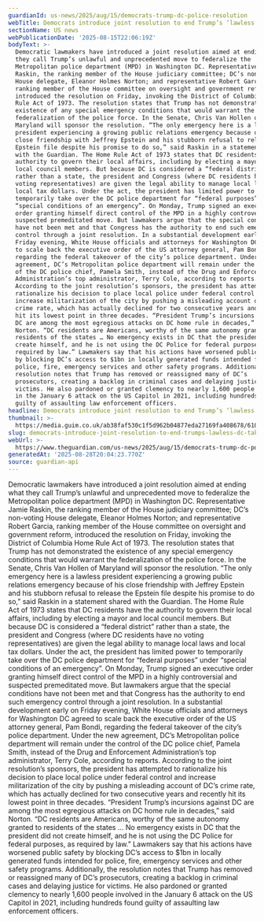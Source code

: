 ```yaml
---
guardianId: us-news/2025/aug/15/democrats-trump-dc-police-resolution
webTitle: Democrats introduce joint resolution to end Trump’s ‘lawless’ DC takeover
sectionName: US news
webPublicationDate: '2025-08-15T22:06:19Z'
bodyText: >-
  Democratic lawmakers have introduced a joint resolution aimed at ending what
  they call Trump’s unlawful and unprecedented move to federalize the
  Metropolitan police department (MPD) in Washington DC. Representative Jamie
  Raskin, the ranking member of the House judiciary committee; DC’s non-voting
  House delegate, Eleanor Holmes Norton; and representative Robert Garcia,
  ranking member of the House committee on oversight and government reform,
  introduced the resolution on Friday, invoking the District of Columbia Home
  Rule Act of 1973. The resolution states that Trump has not demonstrated the
  existence of any special emergency conditions that would warrant the
  federalization of the police force. In the Senate, Chris Van Hollen of
  Maryland will sponsor the resolution. “The only emergency here is a lawless
  president experiencing a growing public relations emergency because of his
  close friendship with Jeffrey Epstein and his stubborn refusal to release the
  Epstein file despite his promise to do so,” said Raskin in a statement shared
  with the Guardian. The Home Rule Act of 1973 states that DC residents have the
  authority to govern their local affairs, including by electing a mayor and
  local council members. But because DC is considered a “federal district”
  rather than a state, the president and Congress (where DC residents have no
  voting representatives) are given the legal ability to manage local laws and
  local tax dollars. Under the act, the president has limited power to
  temporarily take over the DC police department for “federal purposes” under
  “special conditions of an emergency”. On Monday, Trump signed an executive
  order granting himself direct control of the MPD in a highly controversial and
  suspected premeditated move. But lawmakers argue that the special conditions
  have not been met and that Congress has the authority to end such emergency
  control through a joint resolution. In a substantial development early on
  Friday evening, White House officials and attorneys for Washington DC agreed
  to scale back the executive order of the US attorney general, Pam Bondi,
  regarding the federal takeover of the city’s police department. Under the new
  agreement, DC’s Metropolitan police department will remain under the control
  of the DC police chief, Pamela Smith, instead of the Drug and Enforcement
  Administration’s top administrator, Terry Cole, according to reports.
  According to the joint resolution’s sponsors, the president has attempted to
  rationalize his decision to place local police under federal control and
  increase militarization of the city by pushing a misleading account of DC’s
  crime rate, which has actually declined for two consecutive years and recently
  hit its lowest point in three decades. “President Trump’s incursions against
  DC are among the most egregious attacks on DC home rule in decades,” said
  Norton. “DC residents are Americans, worthy of the same autonomy granted to
  residents of the states … No emergency exists in DC that the president did not
  create himself, and he is not using the DC Police for federal purposes, as
  required by law.” Lawmakers say that his actions have worsened public safety
  by blocking DC’s access to $1bn in locally generated funds intended for
  police, fire, emergency services and other safety programs. Additionally, the
  resolution notes that Trump has removed or reassigned many of DC’s
  prosecutors, creating a backlog in criminal cases and delaying justice for
  victims. He also pardoned or granted clemency to nearly 1,600 people involved
  in the January 6 attack on the US Capitol in 2021, including hundreds found
  guilty of assaulting law enforcement officers.
headline: Democrats introduce joint resolution to end Trump’s ‘lawless’ DC takeover
thumbnail: >-
  https://media.guim.co.uk/ab38faf530c1f5d962b04877eda27169fa408678/610_0_6316_5054/500.jpg
slug: democrats-introduce-joint-resolution-to-end-trumps-lawless-dc-takeover
webUrl: >-
  https://www.theguardian.com/us-news/2025/aug/15/democrats-trump-dc-police-resolution
generatedAt: '2025-08-28T20:04:23.770Z'
source: guardian-api
---
```

Democratic lawmakers have introduced a joint resolution aimed at ending what they call Trump’s unlawful and unprecedented move to federalize the Metropolitan police department (MPD) in Washington DC. Representative Jamie Raskin, the ranking member of the House judiciary committee; DC’s non-voting House delegate, Eleanor Holmes Norton; and representative Robert Garcia, ranking member of the House committee on oversight and government reform, introduced the resolution on Friday, invoking the District of Columbia Home Rule Act of 1973. The resolution states that Trump has not demonstrated the existence of any special emergency conditions that would warrant the federalization of the police force. In the Senate, Chris Van Hollen of Maryland will sponsor the resolution. “The only emergency here is a lawless president experiencing a growing public relations emergency because of his close friendship with Jeffrey Epstein and his stubborn refusal to release the Epstein file despite his promise to do so,” said Raskin in a statement shared with the Guardian. The Home Rule Act of 1973 states that DC residents have the authority to govern their local affairs, including by electing a mayor and local council members. But because DC is considered a “federal district” rather than a state, the president and Congress (where DC residents have no voting representatives) are given the legal ability to manage local laws and local tax dollars. Under the act, the president has limited power to temporarily take over the DC police department for “federal purposes” under “special conditions of an emergency”. On Monday, Trump signed an executive order granting himself direct control of the MPD in a highly controversial and suspected premeditated move. But lawmakers argue that the special conditions have not been met and that Congress has the authority to end such emergency control through a joint resolution. In a substantial development early on Friday evening, White House officials and attorneys for Washington DC agreed to scale back the executive order of the US attorney general, Pam Bondi, regarding the federal takeover of the city’s police department. Under the new agreement, DC’s Metropolitan police department will remain under the control of the DC police chief, Pamela Smith, instead of the Drug and Enforcement Administration’s top administrator, Terry Cole, according to reports. According to the joint resolution’s sponsors, the president has attempted to rationalize his decision to place local police under federal control and increase militarization of the city by pushing a misleading account of DC’s crime rate, which has actually declined for two consecutive years and recently hit its lowest point in three decades. “President Trump’s incursions against DC are among the most egregious attacks on DC home rule in decades,” said Norton. “DC residents are Americans, worthy of the same autonomy granted to residents of the states … No emergency exists in DC that the president did not create himself, and he is not using the DC Police for federal purposes, as required by law.” Lawmakers say that his actions have worsened public safety by blocking DC’s access to $1bn in locally generated funds intended for police, fire, emergency services and other safety programs. Additionally, the resolution notes that Trump has removed or reassigned many of DC’s prosecutors, creating a backlog in criminal cases and delaying justice for victims. He also pardoned or granted clemency to nearly 1,600 people involved in the January 6 attack on the US Capitol in 2021, including hundreds found guilty of assaulting law enforcement officers.
